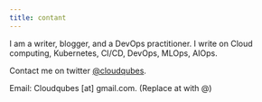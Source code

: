 ```yaml
---
title: contant 
---
```


I am a writer, blogger, and a DevOps practitioner.
I write on Cloud computing, Kubernetes, CI/CD, DevOps, MLOps, AIOps.

Contact me on twitter [@cloudqubes](https://twitter.com/cloudqubes).

Email: Cloudqubes [at] gmail.com. (Replace at with @)
